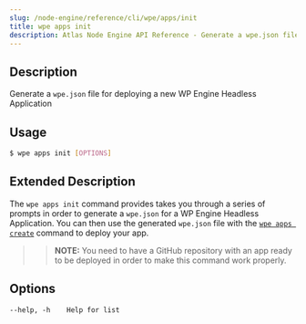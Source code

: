 ```yaml
---
slug: /node-engine/reference/cli/wpe/apps/init
title: wpe apps init
description: Atlas Node Engine API Reference - Generate a wpe.json file for deploying a new WP Engine Headless Application
---
```


## Description

Generate a `wpe.json` file for deploying a new WP Engine Headless Application

## Usage

```bash
$ wpe apps init [OPTIONS]
```

## Extended Description

The `wpe apps init` command provides takes you through a series of prompts in order to generate a `wpe.json` for a WP Engine Headless Application. You can then use the generated `wpe.json` file with the [`wpe apps create`](./create) command to deploy your app.

> > **NOTE:** You need to have a GitHub repository with an app ready to be deployed in order to make this command work properly.

## Options

```
--help, -h    Help for list
```
